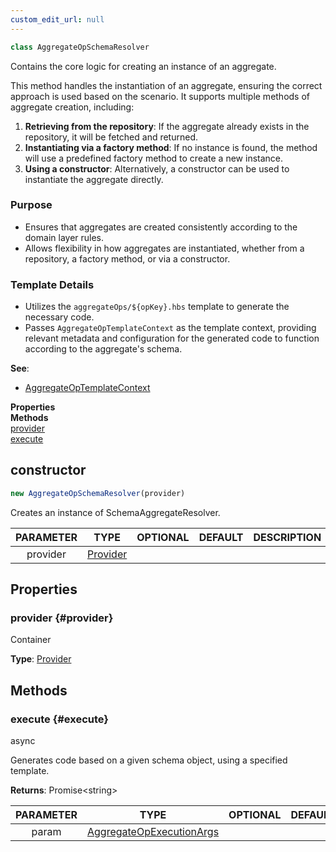 ```yaml
---
custom_edit_url: null
---
```


```ts
class AggregateOpSchemaResolver
```

<div>

</div>

Contains the core logic for creating an instance of an aggregate.This method handles the instantiation of an aggregate, ensuring the correct approach is used based on the scenario. It supports multiple methods of aggregate creation, including:1. **Retrieving from the repository**: If the aggregate already exists in the repository,   it will be fetched and returned.2. **Instantiating via a factory method**: If no instance is found, the method will   use a predefined factory method to create a new instance.3. **Using a constructor**: Alternatively, a constructor can be used to instantiate   the aggregate directly.### Purpose- Ensures that aggregates are created consistently according to the domain layer rules.- Allows flexibility in how aggregates are instantiated, whether from a repository,  a factory method, or via a constructor.### Template Details- Utilizes the `aggregateOps/${opKey}.hbs` template to generate the necessary code.- Passes `AggregateOpTemplateContext` as the template context, providing relevant metadata and  configuration for the generated code to function according to the aggregate's schema.

**See**:
- [AggregateOpTemplateContext](AggregateOpTemplateContext)

<div className="container">
  <div className="row mb-2"><div className="col col--6"><strong>Properties</strong></div><div className="col col--6"><strong>Methods</strong></div></div>
  <div className="row"><div className="col col--6"><a href="#provider">provider</a></div><div className="col col--6"><a href="#execute">execute</a></div></div>
</div>

## constructor
```ts
new AggregateOpSchemaResolver(provider)
```

<div>

</div>

Creates an instance of SchemaAggregateResolver.

|PARAMETER|TYPE|OPTIONAL|DEFAULT|DESCRIPTION|
|:---:|:---:|:---:|:---:|:---:|
|provider|[Provider](Provider)||||

## Properties

### provider {#provider}

<div>

</div>

Container

**Type**: [Provider](Provider)

## Methods

### execute {#execute}

<div>
  <span className="badge badge--success">async</span>
</div>

Generates code based on a given schema object, using a specified template.

**Returns**: Promise&lt;string&gt;

|PARAMETER|TYPE|OPTIONAL|DEFAULT|DESCRIPTION|
|:---:|:---:|:---:|:---:|:---:|
|param|[AggregateOpExecutionArgs](AggregateOpExecutionArgs)||||

